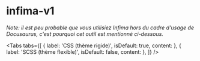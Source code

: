 

<Meta title="dsfr-connect/Utilisation/infima-v1" />

# infima-v1

_Note: il est peu probable que vous utilisiez Infima hors du cadre d'usage de Docusaurus, c'est pourquoi cet outil est mentionné ci-dessous._

<Tabs
  tabs={[
    { label: 'CSS (thème rigide)', isDefault: true, content: <CssTab /> },
    { label: 'SCSS (thème flexible)', isDefault: false, content: <ScssTab /> },
  ]}
/>
